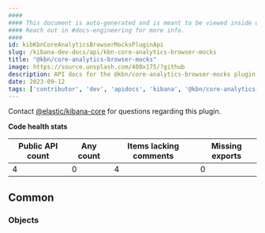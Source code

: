```yaml
---
####
#### This document is auto-generated and is meant to be viewed inside our experimental, new docs system.
#### Reach out in #docs-engineering for more info.
####
id: kibKbnCoreAnalyticsBrowserMocksPluginApi
slug: /kibana-dev-docs/api/kbn-core-analytics-browser-mocks
title: "@kbn/core-analytics-browser-mocks"
image: https://source.unsplash.com/400x175/?github
description: API docs for the @kbn/core-analytics-browser-mocks plugin
date: 2023-09-12
tags: ['contributor', 'dev', 'apidocs', 'kibana', '@kbn/core-analytics-browser-mocks']
---
```




Contact [@elastic/kibana-core](https://github.com/orgs/elastic/teams/kibana-core) for questions regarding this plugin.

**Code health stats**

| Public API count  | Any count | Items lacking comments | Missing exports |
|-------------------|-----------|------------------------|-----------------|
| 4 | 0 | 4 | 0 |

## Common

### Objects
<DocDefinitionList data={kbnCoreAnalyticsBrowserMocksObj.common.objects}/>

